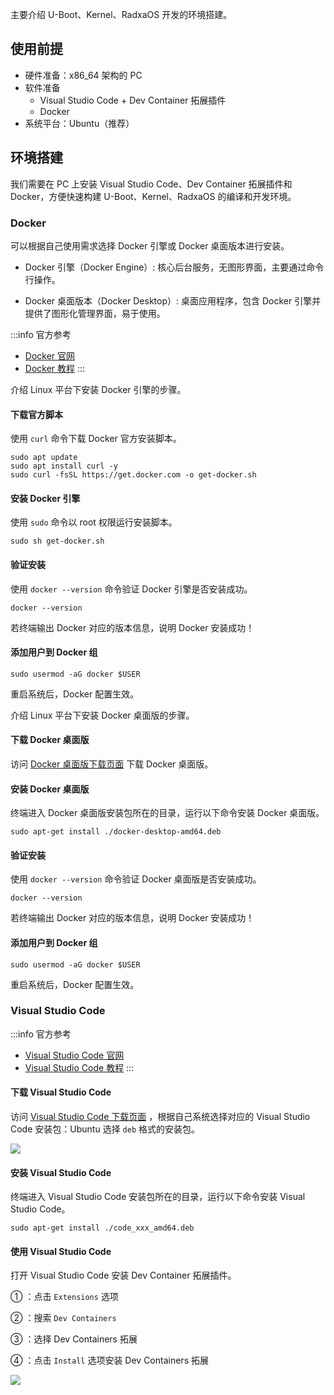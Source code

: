 主要介绍 U-Boot、Kernel、RadxaOS 开发的环境搭建。

## 使用前提

- 硬件准备：x86_64 架构的 PC
- 软件准备
  - Visual Studio Code + Dev Container 拓展插件
  - Docker
- 系统平台：Ubuntu（推荐）

## 环境搭建

我们需要在 PC 上安装 Visual Studio Code、Dev Container 拓展插件和 Docker，方便快速构建 U-Boot、Kernel、RadxaOS 的编译和开发环境。

### Docker

可以根据自己使用需求选择 Docker 引擎或 Docker 桌面版本进行安装。

- Docker 引擎（Docker Engine）: 核心后台服务，无图形界面，主要通过命令行操作。

- Docker 桌面版本（Docker Desktop）: 桌面应用程序，包含 Docker 引擎并提供了图形化管理界面，易于使用。

:::info 官方参考

- [Docker 官网](https://www.docker.com/)
- [Docker 教程](https://docs.docker.com/get-started/)
  :::

<Tabs queryString="docker-version">
<TabItem value="Docker 引擎">

介绍 Linux 平台下安装 Docker 引擎的步骤。

#### 下载官方脚本

使用 `curl` 命令下载 Docker 官方安装脚本。

<NewCodeBlock tip="Linux@host$" type="host">

```
sudo apt update
sudo apt install curl -y
sudo curl -fsSL https://get.docker.com -o get-docker.sh
```

</NewCodeBlock>

#### 安装 Docker 引擎

使用 `sudo` 命令以 root 权限运行安装脚本。

<NewCodeBlock tip="Linux@host$" type="host">

```
sudo sh get-docker.sh
```

</NewCodeBlock>

#### 验证安装

使用 `docker --version` 命令验证 Docker 引擎是否安装成功。

<NewCodeBlock tip="Linux@host$" type="host">

```
docker --version
```

</NewCodeBlock>

若终端输出 Docker 对应的版本信息，说明 Docker 安装成功！

#### 添加用户到 Docker 组

<NewCodeBlock tip="Linux@host$" type="host">

```
sudo usermod -aG docker $USER
```

</NewCodeBlock>

重启系统后，Docker 配置生效。

</TabItem>
<TabItem value="Docker 桌面版">

介绍 Linux 平台下安装 Docker 桌面版的步骤。

#### 下载 Docker 桌面版

访问 [Docker 桌面版下载页面](https://www.docker.com/products/docker-desktop) 下载 Docker 桌面版。

#### 安装 Docker 桌面版

终端进入 Docker 桌面版安装包所在的目录，运行以下命令安装 Docker 桌面版。

<NewCodeBlock tip="Linux@host$" type="host">

```
sudo apt-get install ./docker-desktop-amd64.deb
```

</NewCodeBlock>

#### 验证安装

使用 `docker --version` 命令验证 Docker 桌面版是否安装成功。

<NewCodeBlock tip="Linux@host$" type="host">

```
docker --version
```

</NewCodeBlock>

若终端输出 Docker 对应的版本信息，说明 Docker 安装成功！

#### 添加用户到 Docker 组

<NewCodeBlock tip="Linux@host$" type="host">

```
sudo usermod -aG docker $USER
```

</NewCodeBlock>

重启系统后，Docker 配置生效。

</TabItem>
</Tabs>

### Visual Studio Code

:::info 官方参考

- [Visual Studio Code 官网](https://code.visualstudio.com/)
- [Visual Studio Code 教程](https://code.visualstudio.com/docs)
  :::

#### 下载 Visual Studio Code

访问 [Visual Studio Code 下载页面](https://code.visualstudio.com/Download) ，根据自己系统选择对应的 Visual Studio Code 安装包：Ubuntu 选择 `deb` 格式的安装包。

<div style={{ textAlign: "center" }}>
  <img
    src="/img/common/radxa-os/low-level-dev/vscode-down.webp"
    style={{ width: "100%", maxWidth: "1200px" }}
  />
</div>

#### 安装 Visual Studio Code

终端进入 Visual Studio Code 安装包所在的目录，运行以下命令安装 Visual Studio Code。

<NewCodeBlock tip="Linux@host$" type="host">

```
sudo apt-get install ./code_xxx_amd64.deb
```

</NewCodeBlock>

#### 使用 Visual Studio Code

打开 Visual Studio Code 安装 Dev Container 拓展插件。

① ：点击 `Extensions` 选项

② ：搜索 `Dev Containers`

③ ：选择 Dev Containers 拓展

④ ：点击 `Install` 选项安装 Dev Containers 拓展

<div style={{ textAlign: "center" }}>
  <img
    src="/img/common/radxa-os/low-level-dev/vscode-dev-container.webp"
    style={{ width: "100%", maxWidth: "1200px" }}
  />
</div>
